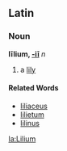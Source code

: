 ==Latin==
===Noun===
'''līlium, [[Wiktionary Appendix:Latin second declension|-iī]]''' ''n''

#a [[lily]]
====Related Words====
*[[liliaceus]]
*[[lilietum]]
*[[lilinus]]

[[la:Lilium]]